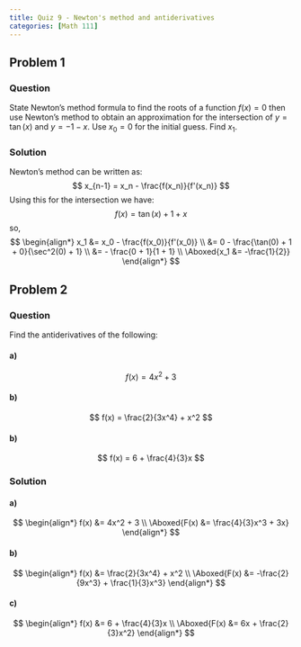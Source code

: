 ```yaml
---
title: Quiz 9 - Newton's method and antiderivatives
categories: [Math 111]
---
```


## Problem 1
### Question
State Newton's method formula to find the roots of a function $f(x) = 0$ then use Newton's method to obtain an approximation for the intersection of $y = \tan(x)$ and $y = -1 - x$. Use $x_0 = 0$ for the initial guess. Find $x_1$.

### Solution
Newton's method can be written as:
$$
    x_{n-1} = x_n - \frac{f(x_n)}{f'(x_n)}
$$
Using this for the intersection we have:
$$
    f(x) = \tan(x) + 1 + x
$$
so,
$$
\begin{align*}
    x_1 &= x_0 - \frac{f(x_0)}{f'(x_0)} \\
    &= 0 - \frac{\tan(0) + 1 + 0}{\sec^2(0) + 1} \\
    &= - \frac{0 + 1}{1 + 1} \\
    \Aboxed{x_1 &= -\frac{1}{2}}
\end{align*}
$$

## Problem 2
### Question
Find the antiderivatives of the following:

#### a)
$$
    f(x) = 4x^2 + 3
$$

#### b)
$$
    f(x) = \frac{2}{3x^4} + x^2
$$

#### b)
$$
    f(x) = 6 + \frac{4}{3}x
$$

### Solution

#### a)
$$
\begin{align*}
    f(x) &= 4x^2 + 3 \\
    \Aboxed{F(x) &= \frac{4}{3}x^3 + 3x}
\end{align*}
$$

#### b)
$$
\begin{align*}
    f(x) &= \frac{2}{3x^4} + x^2 \\
    \Aboxed{F(x) &= -\frac{2}{9x^3} + \frac{1}{3}x^3}
\end{align*}
$$

#### c)
$$
\begin{align*}
    f(x) &= 6 + \frac{4}{3}x \\
    \Aboxed{F(x) &= 6x + \frac{2}{3}x^2}
\end{align*}
$$
